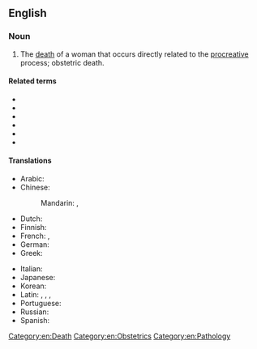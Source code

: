 {{also|maternal-death}}
==English==
{{wikipedia}}

===Noun===
{{en-noun|~}}

# The [[death]] of a woman that occurs directly related to the [[procreative]] process; obstetric death.

====Related terms====
* {{l|en|direct maternal death}}
* {{l|en|eclampsia}}
* {{l|en|ectoptic pregnancy}}
* {{l|en|indirect maternal death}}
* {{l|en|puerperal sepsis}}
* {{l|en|sentinel event}}

====Translations====
{{trans-top|death of a woman that occurs directly related to the procreative process}}
* Arabic: {{t-needed|ar}}
* Chinese:
*: Mandarin: {{t|cmn|孕產婦死亡}}, {{t|cmn|孕产妇死亡|tr=yùnchǎnfù sǐwáng}}
* Dutch: {{t|nl|zwangerschapsdood}}
* Finnish: {{t|fi|äitiyskuolema}}
* French: {{t|fr|mort de grossesse|f}}, {{t|fr|mort obstétrique|f}}
* German: {{t|de|Schwangerschaftstod|m}}
* Greek: {{t|el|μαιευτικός θάνατος}}
{{trans-mid}}
* Italian: {{t|it|morte osterica|f}}
* Japanese: {{t|ja|妊娠の死|tr=にんしんのし, ninshin no shi}}
* Korean: {{t|ko|산과 죽음|tr=sangwa jugeum}}
* Latin: {{t|la|mors gestationalis}} {{qualifier|nominative singular}}, {{t|la|mortis gestationalis}} {{qualifier|genitive singular}}, {{t|la|mortes gestationales}} {{qualifier|nominative plural}}, {{t|la|mortium gestationalium}} {{qualifier|genitive plural}}
* Portuguese: {{t|pt|mortalidade materna|f}}
* Russian: {{t|ru|[[смерть]] [[при]] [[роды|ро́дах]]|f}}
* Spanish: {{t|es|muerte obstétrica|f}}
{{trans-bottom}}

[[Category:en:Death]]
[[Category:en:Obstetrics]]
[[Category:en:Pathology]]